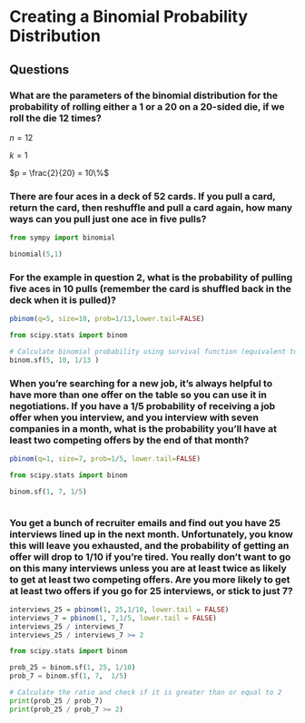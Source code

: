 # Creating a Binomial Probability Distribution

## Questions

### What are the parameters of the binomial distribution for the probability of rolling either a 1 or a 20 on a 20-sided die, if we roll the die 12 times?

$n = 12$

$k = 1$

$p = \frac{2}{20} = 10\%$

### There are four aces in a deck of 52 cards. If you pull a card, return the card, then reshuffle and pull a card again, how many ways can you pull just one ace in five pulls?

```python

from sympy import binomial

binomial(5,1)
```

### For the example in question 2, what is the probability of pulling five aces in 10 pulls (remember the card is shuffled back in the deck when it is pulled)?

```r

pbinom(q=5, size=10, prob=1/13,lower.tail=FALSE)
```

```python
from scipy.stats import binom

# Calculate binomial probability using survival function (equivalent to lower.tail = FALSE)
binom.sf(5, 10, 1/13 )
```

### When you're searching for a new job, it's always helpful to have more than one offer on the table so you can use it in negotiations. If you have a 1/5 probability of receiving a job offer when you interview, and you interview with seven companies in a month, what is the probability you'll have at least two competing offers by the end of that month?

```r

pbinom(q=1, size=7, prob=1/5, lower.tail=FALSE)

```

```python
from scipy.stats import binom

binom.sf(1, 7, 1/5)



```

### You get a bunch of recruiter emails and find out you have 25 interviews lined up in the next month. Unfortunately, you know this will leave you exhausted, and the probability of getting an offer will drop to 1/10 if you're tired. You really don't want to go on this many interviews unless you are at least twice as likely to get at least two competing offers. Are you more likely to get at least two offers if you go for 25 interviews, or stick to just 7?

```r

interviews_25 = pbinom(1, 25,1/10, lower.tail = FALSE)
interviews_7 = pbinom(1, 7,1/5, lower.tail = FALSE)
interviews_25 / interviews_7
interviews_25 / interviews_7 >= 2
```

```python
from scipy.stats import binom

prob_25 = binom.sf(1, 25, 1/10)
prob_7 = binom.sf(1, 7,  1/5)

# Calculate the ratio and check if it is greater than or equal to 2
print(prob_25 / prob_7)
print(prob_25 / prob_7 >= 2)


```
